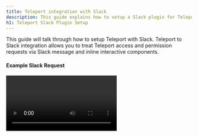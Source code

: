 ```yaml
---
title: Teleport integration with Slack
description: This guide explains how to setup a Slack plugin for Teleport for privilege elevation approvals.
h1: Teleport Slack Plugin Setup
---
```


This guide will talk through how to setup Teleport with Slack. Teleport to Slack integration allows you to treat Teleport access and permission requests via Slack message and inline interactive components.

#### Example Slack Request

<video controls>
  <source
    src="../../../img/enterprise/plugins/slack/slack.mp4"
    type="video/mp4"
  />

  <source
    src="../../../img/enterprise/plugins/slack/slack.webm"
    type="video/webm"
  />

  Your browser does not support the video tag.
</video>

## Setup

### Prerequisites

This guide assumes that you have:

- A running Teleport Cluster
- Admin privileges with access to `tctl`
- Slack Admin Privileges to create an app and install it to your workspace.

#### Create User and Role for access

Log into Teleport Authentication Server, this is where you normally run `tctl`. Create a
new user and role that only has API access to the `access_request` API. The below script
will create a yaml resource file for a new user and role.

Create a non-interactive bot `access-plugin` user and role.

```bash
kind: user
metadata:
  name: access-plugin
spec:
  roles: ['access-plugin']
version: v2
---
kind: role
version: v3
metadata:
  name: access-plugin
spec:
  allow:
    rules:
      - resources: ['access_request']
        verbs: ['list', 'read']
      - resources: ['access_plugin_data']
        verbs: ['update']
    # teleport currently refuses to issue certs for a user with 0 logins,
    # this restriction may be lifted in future versions.
    logins: ['access-plugin-not-used']
```

Here and below follow along and create yaml resources using `tctl create -f`:

```
$ tctl create -f access.yaml
```

<Admonition type="tip">
  If you're using other plugins, you might want to create different users and roles for different plugins
</Admonition>

#### Export access-plugin Certificate

Teleport Plugin use the `access-plugin` role and user to perform the approval. We export the identity files, using [`tctl auth sign`](https://gravitational.com/teleport/docs/cli-docs/#tctl-auth-sign).

```bash
$ tctl auth sign --format=tls --user=access-plugin --out=auth --ttl=720h
# ...
```

The above sequence should result in three PEM encoded files being generated: auth.crt, auth.key, and auth.cas (certificate, private key, and CA certs respectively).  We'll reference the auth.crt, auth.key, and auth.cas files later when [configuring the plugins](#configuring-teleport-slack).

<Admonition
  type="note"
  title="Certificate Lifetime"
>
  By default, [`tctl auth sign`](https://gravitational.com/teleport/docs/cli-docs/#tctl-auth-sign) produces certificates with a relatively short lifetime. For production deployments, the `--ttl` flag can be used to ensure a more practical certificate lifetime. `--ttl=8760h` exports a 1 year token
</Admonition>

### Create Slack App

We'll create a new Slack app and setup auth tokens and callback URLs, so that Slack knows how to notify the Teleport plugin when Approve / Deny buttons are clicked.

You'll need to:

1. Create a new app, pick a name and select a workspace it belongs to.
2. Add OAuth Scopes. This is required by Slack for the app to be installed — we'll only need a single scope to post messages to your Slack account.
3. Obtain OAuth token

#### Creating a New Slack app

Visit [https://api.slack.com/apps](https://api.slack.com/apps) to create a new Slack App.

**App Name:** Teleport<br/>
**Development Slack Workspace:** Pick the workspace you'd like the requests to show up in. <br/>
**App Icon:** <a href="../../../img/enterprise/plugins/teleport_bot@2x.png" download>Download Teleport Bot Icon</a>

![Create Slack App](../../../img/enterprise/plugins/slack/Create-a-Slack-App.png)

#### Selecting OAuth Scopes

On the App screen, go to “OAuth and Permissions” under Features in the sidebar menu. Then scroll to Scopes, and add `chat:write, incoming-webhook, users:read, users:read.email` scopes so that our plugin can post messages to your Slack channels.

![API Scopes](../../../img/enterprise/plugins/slack/api-scopes.png)

#### Obtain OAuth Token

![OAuth Tokens](../../../img/enterprise/plugins/slack/OAuth.png)

#### Add to Workspace

![OAuth Tokens](../../../img/enterprise/plugins/slack/Slackbot-Permissions.png)
After adding to the workspace, you still need to invite the bot to the channel. Do this by using the @ command,
and inviting them to the channel.
![Invite bot to channel](../../../img/enterprise/plugins/slack/invite-user-to-team.png)

## Installing the Teleport Slack Plugin

We recommend installing the Teleport Plugins alongside the Teleport Proxy. This is an ideal
location as plugins have a low memory footprint, and will require both public internet access
and Teleport Auth access.  We currently only provide linux-amd64 binaries, you can also
compile these plugins from [source](https://github.com/gravitational/teleport-plugins/tree/master/access/slack).

**Install the plugin**

<Tabs>
<TabItem label="Download">
  ```bash
  $ curl -L https://get.gravitational.com/teleport-slack-v(=teleport.version=)-linux-amd64-bin.tar.gz
  $ tar -xzf teleport-slack-v(=teleport.version=)-linux-amd64-bin.tar.gz
  $ cd teleport-slack
  $ ./install
  ```
</TabItem>
<TabItem label="From Source">
  To install from source you need `git` and `go >= (=teleport.golang=)` installed.

  ```bash
  # Checkout teleport-plugins
  $ git clone https://github.com/gravitational/teleport-plugins.git
  $ cd teleport-plugins/access/mattermost
  $ make
  ```
</TabItem>
</Tabs>


Run `./install` in from 'teleport-slack' or place the executable in the appropriate `/usr/bin` or `/usr/local/bin` on the server installation.

### Configuring Teleport Slack

Teleport Slack uses a config file in TOML format. Generate a boilerplate config by
running the following command:

```bash
$ teleport-slack configure > teleport-slack.toml
$ sudo mv teleport-slack.toml /etc
```

Then, edit the config as needed.

```yaml
(!examples/resources/plugins/teleport-slack.toml!)
```

#### Editing the config file

In the Teleport section, use the certificates you've generated with `tctl auth sign` before. The plugin installer creates a folder for those certificates in `/var/lib/teleport/plugins/slack/` — so just move the certificates there and make sure the config points to them.

In Slack section, use the OAuth token, signing token, setup the desired channel name. The listen URL is the URL the plugin will listen for Slack callbacks.


```conf
(!examples/resources/plugins/teleport-slack.toml!)
```

## Test Run

Assuming that Teleport is running, and you've created the Slack app, the plugin config,
and provided all the certificates — you can now run the plugin and test the workflow!

```bash
$ teleport-slack start
```

If everything works fine, the log output should look like this:

```bash
$ teleport-slack start
INFO   Starting Teleport Access Slack (=teleport.plugin.version=).1-0-slack/main.go:145
INFO   Starting a request watcher... slack/main.go:330
INFO   Starting insecure HTTP server on 0.0.0.0:8081 utils/http.go:64
INFO   Watcher connected slack/main.go:298
```

### Testing the approval workflow

You can create a test permissions request with `tctl` and check if the plugin works as expected like this:

#### Create a test permissions request behalf of a user

```bash
# Replace USERNAME with a Teleport local user, and TARGET_ROLE with a Teleport Role
$ tctl request create USERNAME --roles=TARGET_ROLE
```

A user can also try using `--request-roles` flag.

```bash
# Example with a user trying to request a role DBA.
$ tsh login --request-roles=dba
```

#### Approve or deny the request on Slack

The messages should automatically get updated to reflect the action you just clicked. You can also check the request status with `tctl`:

```bash
$ tctl request ls
```

### TSH User Login and Request Admin Role

You can also test the full workflow from the user's perspective using `tsh`:

```bash
# tsh login --request-roles=REQUESTED_ROLE
Seeking request approval... (id: 8f77d2d1-2bbf-4031-a300-58926237a807)
```

You should now see a new request in Teleport, and a message about the request on Slack. You can
approve or deny it and `tsh` should login successfully or error out right after you click an action button on Slack.

### Setup with SystemD

In production, we recommend starting teleport plugin daemon via an init system like systemd .
Here's the recommended Teleport Plugin service unit file for systemd:

```bash
(!examples/systemd/plugins/teleport-slack.service!)
```

Save this as `teleport-slack.service`.

## Audit Log

The plugin will let anyone with access to the Slack Channel so it's
important to review Teleport' audit log.

## Feedback

If you have any issues with this plugin please create an [issue here](https://github.com/gravitational/teleport-plugins/issues/new).

